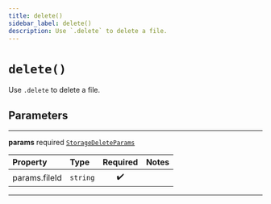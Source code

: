 ```yaml
---
title: delete()
sidebar_label: delete()
description: Use `.delete` to delete a file.
---
```


# `delete()`

Use `.delete` to delete a file.

## Parameters

---

**<span className="parameter-name">params</span>** <span className="optional-status">required</span> [`StorageDeleteParams`](/reference/javascript/storage/types/storage-delete-params)

| Property                                                                                  | Type     | Required | Notes |
| :---------------------------------------------------------------------------------------- | :------- | :------: | :---- |
| <span className="parameter-name"><span className="light-grey">params.</span>fileId</span> | `string` |    ✔️    |       |

---
